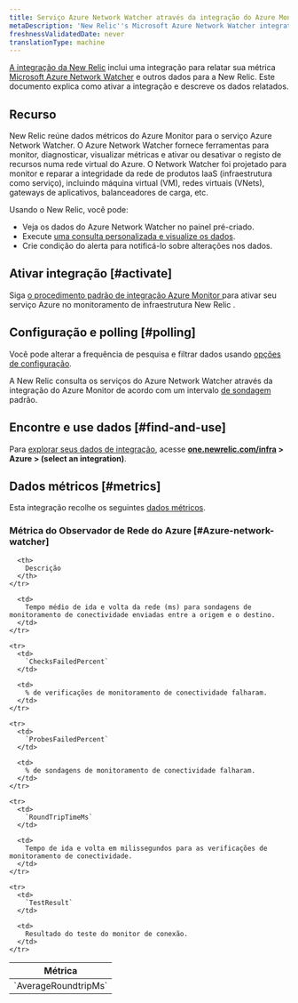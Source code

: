 ```yaml
---
title: Serviço Azure Network Watcher através da integração do Azure Monitor
metaDescription: 'New Relic''s Microsoft Azure Network Watcher integration: what data it reports and how to enable it.'
freshnessValidatedDate: never
translationType: machine
---
```


[A integração da New Relic](/docs/infrastructure/introduction-infra-monitoring) inclui uma integração para relatar sua métrica [Microsoft Azure Network Watcher](https://azure.microsoft.com/en-us/products/network-watcher/) e outros dados para a New Relic. Este documento explica como ativar a integração e descreve os dados relatados.

## Recurso

New Relic reúne dados métricos do Azure Monitor para o serviço Azure Network Watcher. O Azure Network Watcher fornece ferramentas para monitor, diagnosticar, visualizar métricas e ativar ou desativar o registo de recursos numa rede virtual do Azure. O Network Watcher foi projetado para monitor e reparar a integridade da rede de produtos IaaS (infraestrutura como serviço), incluindo máquina virtual (VM), redes virtuais (VNets), gateways de aplicativos, balanceadores de carga, etc.

Usando o New Relic, você pode:

* Veja os dados do Azure Network Watcher no painel pré-criado.
* Execute [uma consulta personalizada e visualize os dados](/docs/infrastructure/integrations-getting-started/getting-started/use-integration-data-new-relic-insights).
* Crie condição do alerta para notificá-lo sobre alterações nos dados.

## Ativar integração [#activate]

Siga [o procedimento padrão de integração Azure Monitor ](/docs/infrastructure/microsoft-azure-integrations/azure-integrations-list/azure-monitor)para ativar seu serviço Azure no monitoramento de infraestrutura New Relic .

## Configuração e polling [#polling]

Você pode alterar a frequência de pesquisa e filtrar dados usando [opções de configuração](/docs/infrastructure/microsoft-azure-integrations/azure-integrations-list/azure-monitor/#settings).

A New Relic consulta os serviços do Azure Network Watcher através da integração do Azure Monitor de acordo com um intervalo [de sondagem](/docs/infrastructure/microsoft-azure-integrations/azure-integrations-list/azure-monitor/#settings) padrão.

## Encontre e use dados [#find-and-use]

Para [explorar seus dados de integração](/docs/infrastructure/integrations/find-use-infrastructure-integration-data), acesse <DNT>**[one.newrelic.com/infra](https://one.newrelic.com/infra) &gt; Azure &gt; (select an integration)**</DNT>.

## Dados métricos [#metrics]

Esta integração recolhe os seguintes [dados métricos](/docs/infrastructure/integrations-getting-started/getting-started/understand-integration-data-data-types#metric).

### Métrica do Observador de Rede do Azure [#Azure-network-watcher]

<table>
  <thead>
    <tr>
      <th style={{ width: "300px" }}>
        Métrica
      </th>

      <th>
        Descrição
      </th>
    </tr>
  </thead>

  <tbody>
    <tr>
      <td>
        `AverageRoundtripMs`
      </td>

      <td>
        Tempo médio de ida e volta da rede (ms) para sondagens de monitoramento de conectividade enviadas entre a origem e o destino.
      </td>
    </tr>

    <tr>
      <td>
        `ChecksFailedPercent`
      </td>

      <td>
        % de verificações de monitoramento de conectividade falharam.
      </td>
    </tr>

    <tr>
      <td>
        `ProbesFailedPercent`
      </td>

      <td>
        % de sondagens de monitoramento de conectividade falharam.
      </td>
    </tr>

    <tr>
      <td>
        `RoundTripTimeMs`
      </td>

      <td>
        Tempo de ida e volta em milissegundos para as verificações de monitoramento de conectividade.
      </td>
    </tr>

    <tr>
      <td>
        `TestResult`
      </td>

      <td>
        Resultado do teste do monitor de conexão.
      </td>
    </tr>
  </tbody>
</table>